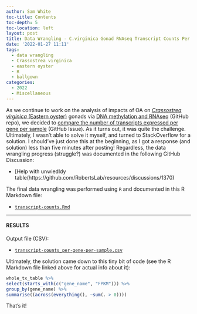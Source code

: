 ```yaml
---
author: Sam White
toc-title: Contents
toc-depth: 5
toc-location: left
layout: post
title: Data Wrangling - C.virginica Gonad RNAseq Transcript Counts Per Gene Per Sample Using Ballgown
date: '2022-01-27 11:11'
tags: 
  - data wrangling
  - Crassostrea virginica
  - eastern oyster
  - R
  - ballgown
categories: 
  - 2022
  - Miscellaneous
---
```

As we continue to work on the analysis of impacts of OA on [_Crassostrea virginica_ (Eastern oyster)](https://en.wikipedia.org/wiki/Eastern_oyster) gonads via [DNA methylation and RNAseq](https://github.com/epigeneticstoocean/2018_L18-adult-methylation) (GitHub repo), we decided to [compare the number of transcripts expressed per gene per sample](https://github.com/RobertsLab/resources/issues/1369) (GitHub Issue). As it turns out, it was quite the challenge. Ultimately, I wasn't able to solve it myself, and turned to StackOverflow for a solution. I should've just done this at the beginning, as I got a response (and solution) less than five minutes after posting! Regardless, the data wrangling progress (struggle?) was documented in the following GitHub Discussion:

- [Help with unwiedldy table(https://github.com/RobertsLab/resources/discussions/1370)

The final data wrangling was performed using `R` and documented in this R Markdown file:

- [`transcript-counts.Rmd`](https://github.com/epigeneticstoocean/2018_L18-adult-methylation/blob/main/code/transcript-counts.Rmd)


---

#### RESULTS

Output file (CSV):

- [`transcript-counts_per-gene-per-sample.csv`](https://github.com/epigeneticstoocean/2018_L18-adult-methylation/blob/main/analyses/transcript-counts_per-gene-per-sample.csv)

Ultimately, the solution came down to this tiny bit of code (see the R Markdown file linked above for actual info about it):

```r
whole_tx_table %>%
select(starts_with(c("gene_name", "FPKM"))) %>%
group_by(gene_name) %>%
summarise((across(everything(), ~sum(. > 0))))
```

That's it!

